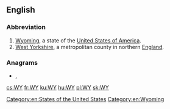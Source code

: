 {{also|wy|ŵy|-wy|wy-}}
==English==

===Abbreviation===
{{rfc-header|Abbreviation}}
{{head|en|abbreviation}}

# [[Wyoming]], a state of the [[United States of America]].
# [[West Yorkshire]], a metropolitan county in northern [[England]].

===Anagrams===
* {{l|en|yw}}, {{l|en|YW}}

[[Category:en:States of the United States]]
[[Category:en:Wyoming]]

[[cs:WY]]
[[fr:WY]]
[[ku:WY]]
[[hu:WY]]
[[pl:WY]]
[[sk:WY]]